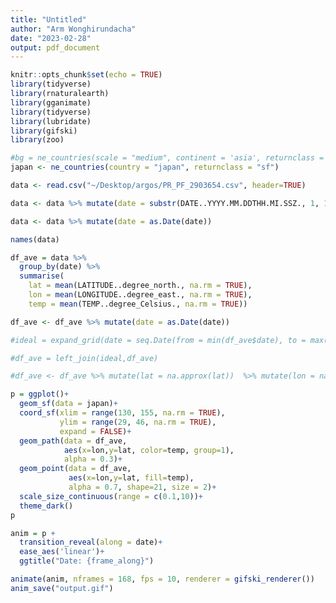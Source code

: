 ```yaml
---
title: "Untitled"
author: "Arm Wonghirundacha"
date: "2023-02-28"
output: pdf_document
---
```


```r
knitr::opts_chunk$set(echo = TRUE)
library(tidyverse)
library(rnaturalearth)
library(gganimate)
library(tidyverse)
library(lubridate)
library(gifski)
library(zoo)
```

```r
#bg = ne_countries(scale = "medium", continent = 'asia', returnclass = "sf")
japan <- ne_countries(country = "japan", returnclass = "sf")
```

```r
data <- read.csv("~/Desktop/argos/PR_PF_2903654.csv", header=TRUE)
```

```r
data <- data %>% mutate(date = substr(DATE..YYYY.MM.DDTHH.MI.SSZ., 1, 10))
```

```r
data <- data %>% mutate(date = as.Date(date))
```

```r
names(data)
```



```r
df_ave = data %>%
  group_by(date) %>%
  summarise(
    lat = mean(LATITUDE..degree_north., na.rm = TRUE), 
    lon = mean(LONGITUDE..degree_east., na.rm = TRUE), 
    temp = mean(TEMP..degree_Celsius., na.rm = TRUE))

df_ave <- df_ave %>% mutate(date = as.Date(date))
```

```r
#ideal = expand_grid(date = seq.Date(from = min(df_ave$date), to = max(df_ave$date), by = 1))

#df_ave = left_join(ideal,df_ave)

#df_ave <- df_ave %>% mutate(lat = na.approx(lat))  %>% mutate(lon = na.approx(lon))
```


```r
p = ggplot()+
  geom_sf(data = japan)+
  coord_sf(xlim = range(130, 155, na.rm = TRUE), 
           ylim = range(29, 46, na.rm = TRUE), 
           expand = FALSE)+
  geom_path(data = df_ave, 
            aes(x=lon,y=lat, color=temp, group=1), 
            alpha = 0.3)+
  geom_point(data = df_ave, 
             aes(x=lon,y=lat, fill=temp),
             alpha = 0.7, shape=21, size = 2)+
  scale_size_continuous(range = c(0.1,10))+
  theme_dark()
p
```

```r
anim = p + 
  transition_reveal(along = date)+
  ease_aes('linear')+
  ggtitle("Date: {frame_along}")

animate(anim, nframes = 168, fps = 10, renderer = gifski_renderer())
anim_save("output.gif")
```



